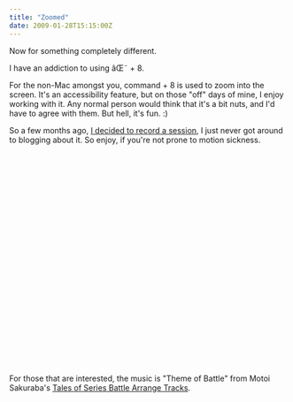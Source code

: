 ```yaml
---
title: "Zoomed"
date: 2009-01-28T15:15:00Z
---
```


Now for something completely different.

I have an addiction to using âŒ˜ + 8.

For the non-Mac amongst you, command + 8 is used to zoom into the screen. It's an accessibility feature, but on those "off" days of mine, I enjoy working with it. Any normal person would think that it's a bit nuts, and I'd have to agree with them. But hell, it's fun. :)

So a few months ago, [I decided to record a session][1], I just never got around to blogging about it. So enjoy, if you're not prone to motion sickness.

<object width="619" height="387"><param name="allowfullscreen" value="true" /><param name="allowscriptaccess" value="always" /><param name="movie" value="http://vimeo.com/moogaloop.swf?clip_id=2402462&amp;server=vimeo.com&amp;show_title=1&amp;show_byline=1&amp;show_portrait=0&amp;color=00ADEF&amp;fullscreen=1" /><embed src="http://vimeo.com/moogaloop.swf?clip_id=2402462&amp;server=vimeo.com&amp;show_title=1&amp;show_byline=1&amp;show_portrait=0&amp;color=00ADEF&amp;fullscreen=1" type="application/x-shockwave-flash" allowfullscreen="true" allowscriptaccess="always" width="619" height="387"></embed></object>

For those that are interested, the music is "Theme of Battle" from Motoi Sakuraba's [Tales of Series Battle Arrange Tracks][2].

[1]: http://vimeo.com/2402462
[2]: http://www.rpgfan.com/soundtracks/to-series-battle/index.html
